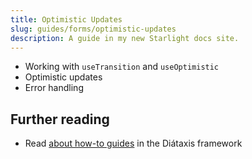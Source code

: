 ```yaml
---
title: Optimistic Updates
slug: guides/forms/optimistic-updates
description: A guide in my new Starlight docs site.
---
```


- Working with `useTransition` and `useOptimistic`
- Optimistic updates
- Error handling

## Further reading

- Read [about how-to guides](https://diataxis.fr/how-to-guides/) in the Diátaxis framework
